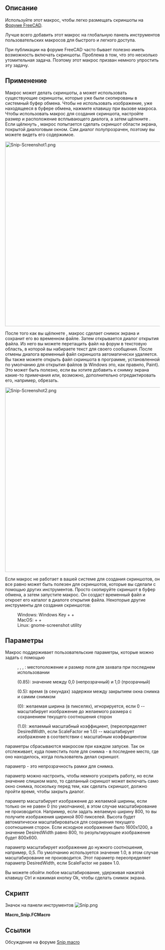 <languages/>

{{Macro/ru
|Name=Макрос Snip (Обрезать)
|Icon=Snip.png
|Description=Используйте этот макрос для удобства размещения скриншотов на форуме FreeCAD.<br/>Лучше всего добавить этот макрос на вашу глобальную панель инструментов пользовательских макросов для быстрого и легкого доступа.<br/>При публикации на форуме FreeCAD часто бывает полезно иметь возможность включать скриншоты. Проблема в том, что это несколько утомительная задача. Этот макрос призван немного упростить эту задачу.<br/>Макрос может делать скриншоты или использовать существующие скриншоты, которые уже были скопированы в системный буфер обмена. Чтобы не использовать изображение, уже находящееся в буфере обмена, зажмите клавишу Shift во время вызова макроса. Чтобы использовать макрос для создания скриншота, настройте размер и расположение всплывающего диалогового окна, а затем щёлкните OK. Если щёлкнуть OK, макрос попытается сделать скриншот области экрана, которую занимает диалог. Сам диалог будет полупрозрачным, поэтому вы сможете увидеть его содержимое.
|Author=TheMarkster
|Version=1.3
|Date=2024.07.23
|FCVersion=All
|Download=[https://wiki.freecad.org/images/a/a0/Snip.png ToolBar Icon]
|SeeAlso=[[Macro_Copy3DViewToClipboard/ru|Макрос Copy3DViewToClipboard]], [[Macro_Screen_Wiki/ru|Макрос Screen Wiki (Снимок для Вики)]]
|Shortcut=На Windows: Windows Key + Shift + S<br/>
На Mac: Command + Shift + 4<br/>
На Linux: gnome-screenshot utility<br/>
}}

<span id="Description"></span>
== Описание ==

Используйте этот макрос, чтобы легко размещать скриншоты на [https://forum.freecad.org Форуме FreeCAD].

Лучше всего добавить этот макрос на глобальную панель инструментов пользовательских макросов для быстрого и легкого доступа.

При публикации на форуме FreeCAD часто бывает полезно иметь возможность включать скриншоты. Проблема в том, что это несколько утомительная задача. Поэтому этот макрос призван немного упростить эту задачу.

<span id="Usage"></span>
== Применение ==

Макрос может делать скриншоты, а может использовать существующие скриншоты, которые уже были скопированы в системный буфер обмена. Чтобы не использовать изображение, уже находящееся в буфере обмена, нажмите клавишу {{KEY|Shift}} при вызове макроса. Чтобы использовать макрос для создания скриншота, настройте размер и расположение всплывающего диалога, а затем щёлкните {{Button|OK}}. Если щёлкнуть {{Button|OK}}, макрос попытается сделать скриншот области экрана, покрытой диалоговым окном. Сам диалог полупрозрачен, поэтому вы можете видеть его содержимое.

[[File:Snip-Screenshot1.png|600px]]
{{Caption|Обратите внимание, что диалоговое окно полупрозрачно. Будет отображено только содержимое экрана под диалогом.}}

После того как вы щёлкнете {{Button|OK}}, макрос сделает снимок экрана и сохранит его во временном файле. Затем открывается диалог открытия файла. Из него вы можете перетащить файл на форум в текстовую область, в которой вы набираете текст для своего сообщения. После отмены диалога временный файл скриншота автоматически удаляется. Вы также можете открыть файл скриншота в программе, установленной по умолчанию для открытия файлов {{FileName|.png}} (в Windows это, как правило, Paint). Это может быть полезно, если вы хотите добавить к снимку экрана какие-то примечания или, возможно, дополнительно отредактировать его, например, обрезать.

[[File:Snip-Screenshot2.png|600px]]
{{Caption|Это диалог открытия файла, который появляется автоматически после создания скриншота. Изображение можно перетащить на форум или открыть его для дальнейшей обработки в системном приложении по умолчанию для открытия png-файлов. Кроме того, вы можете щёлкнуть правой кнопкой мыши по изображению и {{KEY|Open with...}} открыть с помощью другого приложения по вашему выбору.}}

Если макрос не работает в вашей системе для создания скриншотов, он все равно может быть полезен для скриншотов, которые вы сделали с помощью других инструментов. Просто скопируйте скриншот в буфер обмена, а затем запустите макрос. Он создаст временный файл и откроет его каталог в диалоге открытия файла. Некоторые другие инструменты для создания скриншотов:

: Windows: Windows Key + {{KEY|Shift}} + {{KEY|S}}
: MacOS: {{KEY|Command}} + {{KEY|Shift}} + {{KEY|4}}
: Linux: gnome-screenshot utility

<span id="Parameters"></span>
== Параметры ==

Макрос поддерживает пользовательские параметры, которые можно задать с помощью {{MenuCommand|Инструменты → Редактор параметров... → Plugins → Snip_Macro}}

: {{incode|LastX}}, {{incode|LastY}}, {{incode|LastWidth}}, {{incode|LastHeight}}: местоположение и размер поля для захвата при последнем использовании
: {{incode|WindowOpacity}} (0.85): значение между 0,0 (непрозрачный) и 1,0 (прозрачный)
: {{incode|SnipDelay}} (0.5): время (в секундах) задержки между закрытием окна снимка и самим снимком
: {{incode|DesiredWidth}} (0): желаемая ширина (в пикселях), игнорируется, если 0 -- масштабирует изображение до желаемого размера с сохранением текущего соотношения сторон
: {{incode|ScaleFactor}} (1.0): желаемый масштабный коэффициент, (переопределяет DesiredWidth, если ScaleFactor не 1.0) -- масштабирует изображение в соответствии с масштабным коэффициентом

{{incode|Last (Последние)}} параметры сбрасываются макросом при каждом запуске. Так он отслеживает, куда поместить поле для снимка - в последнее место, где оно находилось, когда пользователь делал скриншот.

{{incode|WindowOpacity}} параметр - это непрозрачность рамки для снимка.

{{incode|SnipDelay}} параметр можно настроить, чтобы немного ускорить работу, но если значение слишком мало, то сделанный скриншот может включать само окно снимка, поскольку перед тем, как сделать скриншот, должно пройти время, чтобы закрыть диалог.

{{incode|DesiredWidth}} параметр масштабирует изображение до желаемой ширины, если только он не равен 0 (по умолчанию), в этом случае масштабирование не производится. Например, если задать желаемую ширину 800, то вы получите изображения шириной 800 пикселей. Высота будет автоматически масштабироваться для сохранения текущего соотношения сторон. Если исходное изображение было 1600x1200, а значение DesiredWidth равно 800, то результирующее изображение будет 800x600.

{{incode|ScaleFactor}} параметр масштабирует изображение до нужного соотношения, например, 0,5. По умолчанию используется значение 1.0, в этом случае масштабирование не производится. Этот параметр переопределяет параметр DesiredWidth, если ScaleFactor не равен 1.0.

Вы можете обойти любое масштабирование, удерживая нажатой клавишу Ctrl и нажимая кнопку Ok, чтобы сделать снимок экрана.

<span id="Script"></span>
==Скрипт== 

Значок на панели инструментов [[Image:Snip.png]]

'''Macro_Snip.FCMacro'''

{{MacroCode|code=
# -*- coding: utf-8 -*-
"""
***************************************************************************
*   Copyright (c) 2019 <TheMarkster>                                      *
*                                                                         *
*   This file is a supplement to the FreeCAD CAx development system.      *
*                                                                         *
*   This program is free software; you can redistribute it and/or modify  *
*   it under the terms of the GNU Lesser General Public License (LGPL)    *
*   as published by the Free Software Foundation; either version 2 of     *
*   the License, or (at your option) any later version.                   *
*                                                                         *
*   This software is distributed in the hope that it will be useful,      *
*   but WITHOUT ANY WARRANTY; without even the implied warranty of        *
*   MERCHANTABILITY or FITNESS FOR A PARTICULAR PURPOSE. See the          *
*   GNU Library General Public License at http://www.gnu.org/licenses     *
*   for more details.                                                     *
*                                                                         *
*   For more information about the GNU Library General Public License     *
*   write to the Free Software Foundation, Inc., 59 Temple Place,         *
*   Suite 330, Boston, MA  02111-1307 USA                                 *
*                                                                         *
***************************************************************************
"""



"""
Snip Macro

This is a macro to make it easier to post screenshots to the FreeCAD forum.

The forum supports a drag and drop interface -- just drag and drop an image to the
textarea where you type in your post. But it still requires many
tedious steps. This macro is to reduce some of those steps.

You should add the macro to your custom macro toolbar to save as many clicks as possible.

The first thing the macro does is to check if there is an image already saved to the
system clipboard, and if so, it uses that one. To bypass the clipboard, press Shift
while invoking the macro.

"""

__title__ = "Snip"
__author__ = "TheMarkster"
__url__ = ""
__Wiki__ = ""
__date__ = "2024.07.23"
__version__ = 1.3
import FreeCAD
from PySide import QtGui,QtCore
import uuid
import time
import tempfile, os, shutil

# class SnipBox(QtGui.QDialog):
#     def __init__(self, scale, desired_width):
#         QtGui.QDialog.__init__(self)
#         self.scale = scale
#         self.desired_width = desired_width
#
#         self.detailsTextEdit = QtGui.QTextEdit("Details")
#         self.Details = QtGui.QPushButton("Details")
#         self.Scaling = QtGui.QPushButton("Scaling")
#         self.Details.clicked.connect(self.onDetailsClicked)
#         self.Scaling.clicked.connect(self.onScalingClicked)
#         layout = QtGui.QVBoxLayout()
#         layout.addWidget(self.detailsTextEdit)
#         layout.addStretch()
#         buttons = QtGui.QDialogButtonBox(
#             QtGui.QDialogButtonBox.Ok,
#             QtCore.Qt.Horizontal, self)
#         buttons.accepted.connect(self.accept)
#         buttons.rejected.connect(self.reject)
#         buttons.addButton(self.Details, QtGui.QDialogButtonBox.ActionRole)
#         buttons.addButton(self.Scaling, QtGui.QDialogButtonBox.ActionRole)
#         buttons.setCenterButtons(True)
#         layout.addWidget(buttons)
#         self.setLayout(layout)
#         self.detailsTextEdit.setVisible(False)
#
#     def setDetailedText(self, txt):
#         self.detailsTextEdit.setText(txt)
#
#     def setTitle(self, rectwidth, rectheight):
#         if self.scale != 1.0:
#            out_width = rect.width()*scale_factor
#         elif self.desired_width != 0:
#             out_width = desired_width
#         self.setWindowTitle(f"Snip macro v{__version__} {rectwidth} x {rectheight} output width {out_width}")
#
#
#     def onDetailsClicked(self):
#         self.detailsTextEdit.setVisible(not self.detailsTextEdit.isVisible())
#
#     def onScalingClicked(self):
#         pass
#
#     def event(self, e): #credit serge_gubenko of stackoverflow for this
#         result = QtGui.QDialog.event(self, e)
#         self.setMinimumHeight(0)
#         self.setMaximumHeight(16777215)
#         self.setMinimumWidth(0)
#         self.setMaximumWidth(16777215)
#         self.setSizePolicy(QtGui.QSizePolicy.Expanding, QtGui.QSizePolicy.Expanding)
#         textEdit = self.findChild(QtGui.QTextEdit)
#         if textEdit != None :
#             textEdit.setMinimumHeight(0)
#             textEdit.setMaximumHeight(16777215)
#             textEdit.setMinimumWidth(0)
#             textEdit.setMaximumWidth(16777215)
#             textEdit.setSizePolicy(QtGui.QSizePolicy.Expanding, QtGui.QSizePolicy.Expanding)
# #thanks to mario52 for this
#         if result == True:
#             try:
#                 rect = mb.frameGeometry()
#                 rectwidth  = rect.width()
#                 rectheight = rect.height()
#                 mb.setTitle(rectwidth,rectheight)
#
#             except Exception:
#                 None
# ##############
#         return result
class SnipBox(QtGui.QDialog):
    def __init__(self, scale, desired_width):
        QtGui.QDialog.__init__(self)
        self.pg = FreeCAD.ParamGet("User parameter:Plugins/Snip_Macro")
        self.scale = scale
        self.desired_width = desired_width

        self.detailsTextEdit = QtGui.QTextEdit("Details")
        self.Details = QtGui.QPushButton("Details")
        self.Scaling = QtGui.QPushButton("Scaling")
        self.Details.clicked.connect(self.onDetailsClicked)
        self.Scaling.clicked.connect(self.onScalingClicked)

        layout = QtGui.QVBoxLayout()
        layout.addWidget(self.detailsTextEdit)
        layout.addStretch()

        # Scaling widgets
        self.scaleLabel = QtGui.QLabel("Scale:")
        self.scaleSpinBox = QtGui.QDoubleSpinBox()
        self.scaleSpinBox.setDecimals(2)
        self.scaleSpinBox.setSingleStep(0.1)
        self.scaleSpinBox.setValue(self.scale)
        self.scaleSpinBox.valueChanged.connect(self.updateScale)

        self.fixedWidthLabel = QtGui.QLabel("Fixed Width:")
        self.fixedWidthSpinBox = QtGui.QSpinBox()
        self.fixedWidthSpinBox.setRange(0, 10000)
        self.fixedWidthSpinBox.setValue(self.desired_width)
        self.fixedWidthSpinBox.valueChanged.connect(self.updateDesiredWidth)

        self.scaleLayout = QtGui.QVBoxLayout()
        self.scaleText = QtGui.QLabel("Scale values other than 1.0 will override fixed width setting")
        self.scaleLayout.addWidget(self.scaleText)
        scaleHBox1 = QtGui.QHBoxLayout()
        scaleHBox1.addWidget(self.scaleLabel)
        scaleHBox1.addWidget(self.scaleSpinBox)

        scaleHBox2 = QtGui.QHBoxLayout()
        scaleHBox2.addWidget(self.fixedWidthLabel)
        scaleHBox2.addWidget(self.fixedWidthSpinBox)

        self.scaleLayout.addLayout(scaleHBox1)
        self.scaleLayout.addLayout(scaleHBox2)

        self.scaleWidget = QtGui.QWidget()
        self.scaleWidget.setLayout(self.scaleLayout)
        self.scaleWidget.setVisible(False)

        layout.addWidget(self.scaleWidget)

        buttons = QtGui.QDialogButtonBox(
            QtGui.QDialogButtonBox.Ok,
            QtCore.Qt.Horizontal, self)
        buttons.accepted.connect(self.accept)
        buttons.rejected.connect(self.reject)
        buttons.addButton(self.Details, QtGui.QDialogButtonBox.ActionRole)
        buttons.addButton(self.Scaling, QtGui.QDialogButtonBox.ActionRole)
        buttons.setCenterButtons(True)
        layout.addWidget(buttons)
        self.setLayout(layout)
        self.detailsTextEdit.setVisible(False)

    def setDetailedText(self, txt):
        self.detailsTextEdit.setText(txt)

    def setTitle(self, rectwidth, rectheight):
        if self.scale != 1.0:
            out_width = rectwidth * self.scale
        elif self.desired_width != 0:
            out_width = self.desired_width
        self.setWindowTitle(f"Snip macro v{__version__} {rectwidth} x {rectheight} output width {out_width}")

    def onDetailsClicked(self):
        if self.scaleWidget.isVisible():
            self.scaleWidget.setVisible(False)
        self.detailsTextEdit.setVisible(not self.detailsTextEdit.isVisible())

    def onScalingClicked(self):
        if self.detailsTextEdit.isVisible():
            self.detailsTextEdit.setVisible(False)
        self.scaleWidget.setVisible(not self.scaleWidget.isVisible())

    def updateScale(self, value):
        self.scale = value
        self.pg.SetFloat("ScaleFactor", self.scale)

    def updateDesiredWidth(self, value):
        self.desired_width = value
        self.pg.SetInt("DesiredWidth", self.desired_width)

    def event(self, e): #credit serge_gubenko of stackoverflow for this
        result = QtGui.QDialog.event(self, e)
        self.setMinimumHeight(0)
        self.setMaximumHeight(16777215)
        self.setMinimumWidth(0)
        self.setMaximumWidth(16777215)
        self.setSizePolicy(QtGui.QSizePolicy.Expanding, QtGui.QSizePolicy.Expanding)
        textEdit = self.findChild(QtGui.QTextEdit)
        if textEdit != None :
            textEdit.setMinimumHeight(0)
            textEdit.setMaximumHeight(16777215)
            textEdit.setMinimumWidth(0)
            textEdit.setMaximumWidth(16777215)
            textEdit.setSizePolicy(QtGui.QSizePolicy.Expanding, QtGui.QSizePolicy.Expanding)
#thanks to mario52 for this
        if result == True:
            try:
                rect = mb.frameGeometry()
                rectwidth  = rect.width()
                rectheight = rect.height()
                mb.setTitle(rectwidth,rectheight)
            except Exception:
                None
##############
        return result

def get_screen_for_widget(widget):
    screen_geometry = widget.geometry()
    for screen in QtGui.QApplication.screens():
        if screen.geometry().contains(screen_geometry.center()):
            return screen
def get_widget_screen_coordinates(widget):
    screen = get_screen_for_widget(widget)
    widget_geometry = widget.geometry()
    screen_geometry = screen.geometry()
    return QtCore.QRect(widget_geometry.x() - screen_geometry.x(),
                        widget_geometry.y() - screen_geometry.y(),
                        widget_geometry.width(),
                        widget_geometry.height())


pg = FreeCAD.ParamGet("User parameter:Plugins/Snip_Macro")
#parameters were originally in BaseApp, but should be in Plugins, so relocate if necessary
if FreeCAD.ParamGet("User parameter:BaseApp/Preferences").HasGroup("Snip_Macro"):
    deprecated = FreeCAD.ParamGet("User parameter:BaseApp/Preferences/Snip_Macro")
    pg.SetInt("LastX",deprecated.GetInt("LastX",0))
    pg.SetInt("LastY",deprecated.GetInt("LastY",0))
    pg.SetInt("LastWidth",deprecated.GetInt("LastWidth",0))
    pg.SetInt("LastHeight",deprecated.GetInt("LastHeight",0))
    pg.SetFloat("WindowOpacity",deprecated.GetFloat("WindowOpacity",0.85))
    pg.SetFloat("SnipDelay",deprecated.GetFloat("SnipDelay",0.5))
    FreeCAD.ParamGet("User parameter:BaseApp/Preferences").RemGroup("Snip_Macro")

desired_width = pg.GetInt("DesiredWidth",0) #used for scaling to desired width, maintaining aspect ratio
pg.SetInt("DesiredWidth", desired_width)
scale_factor = pg.GetFloat("ScaleFactor", 1.0) #scale by scale factor instead of desired width
pg.SetFloat("ScaleFactor", scale_factor)

skipClipboard = False
modifiers = QtGui.QApplication.keyboardModifiers()
if modifiers == QtCore.Qt.ShiftModifier:
    skipClipboard = True

userCanceled = False
fname = "Snip macro screenshot-"+str(uuid.uuid4())[:6]+".png"
image = None
if not skipClipboard:
    clip = QtGui.QClipboard()
    image = clip.image(QtGui.QClipboard.Clipboard)
if not image:

    #use our own screen grabber
    mb = SnipBox(scale_factor, desired_width)
    details = """
Move and resize this box to cover the part of the screen you wish to grab.
If it succeeds an open file dialog will appear. Drag and drop the file
from the open file dialog to the forum. The file will be deleted after
you close the dialog.

If this fails you can still use this macro to handle screenshots you
copied to the clipboard using other tools:

Windows snip tool: Window Key + Shift + S
Mac snip tool: Command + Shift + 4
Linux: gnome-screenshot utility

If the macro finds there is already an image copied to the clipboard
it uses that image instead of bringing up this dialog. Press Shift
while invoking this macro to bypass the clipboard. Alternatively,
you can clear the image from the clipboard by copying some text to it.

The Open button will open the file in the system
default application for handling png files, e.g. Paint in windows. This
can be useful if you wish to annotate the screenshot. But most of the
time you will simply want to drag and drop the file to the forum, then
Cancel to close the open file dialog afterwards.

If you wish to open the screenshot file with another application, right-click
the file and select open with... option or drag/drop to that other application.

User Parameters: These can be accessed via Tools menu -> Edit Parameters in
Plugins -> Snip_Macro:

LastX, LastY, LastWidth, LastHeight -- location and size of snip box last use
WindowOpacity (0.85) -- value between 0.0 (less opaque) and 1.0 (more opaque)
SnipDelay (0.5) -- time (in seconds) delay between snip box close and snip
DesiredWidth -- image will be scaled to this width (unless it is 0) maintaining
current aspect ratio.
ScaleFactor -- float value, e.g. 0.5 -- image will be scaled to that scale factor.
Note: ScaleFactor (if not 1.0) will take precedence over DesiredWidth
Hold down Ctrl key to ignore scaling.

The SnipDelay parameter can be adjusted to speed things up a bit, but if it
is too small the screenshot taken might include the snip box itself because
we need to wait for it to close before taking the screenshot.

"""
   # mb.setWindowTitle("Snip macro v"+str(__version__))
    mb.setDetailedText(details)
    if pg.GetFloat("WindowOpacity",0.85) == 0.85:
        pg.SetFloat("WindowOpacity",0.85)
    mb.setWindowOpacity(pg.GetFloat("WindowOpacity",0.85))
    lastX = pg.GetInt("LastX",0)
    lastY = pg.GetInt("LastY",0)
    lastWidth = pg.GetInt("LastWidth",100)
    lastHeight = pg.GetInt("LastHeight",100)
    mb.setGeometry(lastX, lastY, lastWidth, lastHeight)
    mb.resize(lastWidth, lastHeight)
    mb.setWindowFlags(QtCore.Qt.Tool)
    result = mb.exec_()
    if not result:
        userCanceled = True
    if not userCanceled:
        clientRect = mb.geometry()
        scale_factor = mb.scale
        desired_width = mb.desired_width
        rect = get_widget_screen_coordinates(mb)
        diff = rect.height()-clientRect.height()
        pg.SetInt("LastX", rect.x())
        pg.SetInt("LastY", rect.y())
        pg.SetInt("LastWidth", rect.width())
        pg.SetInt("LastHeight", rect.height()-diff)
        QtGui.QApplication.processEvents()
        snipDelay = pg.GetFloat("SnipDelay", 0.5)
        if snipDelay == 0.5:
            pg.SetFloat("SnipDelay", 0.5)
        time.sleep(snipDelay) #give time for dialog to close before taking screenshot
        QtGui.QApplication.processEvents()
        if hasattr(QtGui.QApplication,"primaryScreen"):
            #screen = QtGui.QApplication.primaryScreen()
            screen = get_screen_for_widget(mb)
            image = screen.grabWindow(0,rect.x(),rect.y(),rect.width(),rect.height()).toImage()
        else:
            long_qdesktop_id = QtGui.QApplication.desktop().winId()
            image = QtGui.QPixmap.grabWindow(long_qdesktop_id, rect.x(), rect.y(), rect.width(), rect.height()).toImage()
        if not image:
            raise Exception("Snip Macro Error: Unable to grab screen image\n")
        modifiers = QtGui.QApplication.keyboardModifiers()
        skipScaling = False
        if modifiers == QtCore.Qt.ControlModifier:
            skipScaling = True
        if not skipScaling:
            if scale_factor != 1.0:
                image = image.smoothScaled(rect.width()*scale_factor, rect.height()*scale_factor)
            elif desired_width != 0:
                image = image.smoothScaled(desired_width, rect.height()*float(desired_width)/float(rect.width()))

if not userCanceled:
    dirPath = tempfile.mkdtemp()
    filePath = dirPath + os.path.sep + fname
    image.save(filePath)
    fileName = QtGui.QFileDialog.getOpenFileName(QtGui.QApplication.activeWindow(),
    "Drag the image to the forum, then Cancel will delete the temporary file", dirPath, "PNG (*.png)")
    if fileName[0]:  #user selected Open or double-clicked file
        import subprocess, os, platform
        if platform.system() == 'Darwin':       # macOS
            subprocess.call(('open', fileName[0]))
        elif platform.system() == 'Windows':    # Windows
            os.startfile(fileName[0])
        else:                                   # linux variants
            subprocess.call(('xdg-open', fileName[0]))
        QtGui.QApplication.processEvents() #allow some time for file to open before deleting temp folder and contents
        time.sleep(1)
        QtGui.QApplication.processEvents()
    shutil.rmtree(dirPath)
}}

<span id="Link"></span>
== Ссылки ==

Обсуждение на форуме [https://forum.freecad.org/viewtopic.php?f=9&t=38328&sid=385bf3174dcae7fb8bdf529f4e76dfed Snip macro]